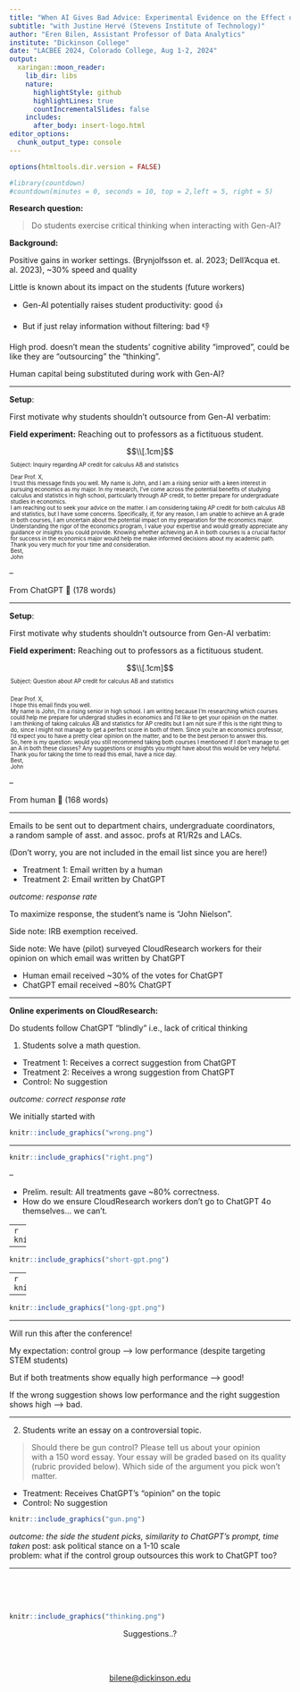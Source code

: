 ```yaml
---
title: "When AI Gives Bad Advice: Experimental Evidence on the Effect of Chatbots on Students’ Critical Thinking <br> 🤖"
subtitle: "with Justine Hervé (Stevens Institute of Technology)"
author: "Eren Bilen, Assistant Professor of Data Analytics"
institute: "Dickinson College"
date: "LACBEE 2024, Colorado College, Aug 1-2, 2024"
output:
  xaringan::moon_reader:
    lib_dir: libs
    nature:
      highlightStyle: github
      highlightLines: true
      countIncrementalSlides: false
    includes:
      after_body: insert-logo.html
editor_options: 
  chunk_output_type: console
---
```


<style>
.caption {
  text-align: center;
  font-size: 14px;
}
</style>

<!--
.caption:before {
  content:"Figure: ";
  font-weight: bold;
} -->

```r
options(htmltools.dir.version = FALSE)
```

```r
#library(countdown)
#countdown(minutes = 0, seconds = 10, top = 2,left = 5, right = 5)
```



**Research question:**

<blockquote>Do students exercise critical thinking when interacting with Gen-AI?</blockquote>


**Background:**

Positive gains in worker settings. (Brynjolfsson et. al. 2023; Dell'Acqua et. al. 2023), ~30% speed and quality

Little is known about its impact on the students (future workers)

- Gen-AI potentially raises student productivity: good 👍

- But if just relay information without filtering: bad 👎
  

High prod. doesn't mean the students' cognitive ability "improved", could be like they are "outsourcing" the "thinking".

Human capital being substituted during work with Gen-AI?

---

**Setup**:

First motivate why students shouldn't outsource from Gen-AI verbatim:

**Field experiment:** Reaching out to professors as a fictituous student.

$$\\[.1cm]$$
<div style="max-width: 500px; margin: auto; font-size: 70%;">

Subject: Inquiry regarding AP credit for calculus AB and statistics <br> <br>
Dear Prof. X, <br>
I trust this message finds you well. My name is John, and I am a rising senior with a keen interest in pursuing economics as my major. In my research, I've come across the potential benefits of studying calculus and statistics in high school, particularly through AP credit, to better prepare for undergraduate studies in economics. <br>
I am reaching out to seek your advice on the matter. I am considering taking AP credit for both calculus AB and statistics, but I have some concerns. Specifically, if, for any reason, I am unable to achieve an A grade in both courses, I am uncertain about the potential impact on my preparation for the economics major. <br>
Understanding the rigor of the economics program, I value your expertise and would greatly appreciate any guidance or insights you could provide. Knowing whether achieving an A in both courses is a crucial factor for success in the economics major would help me make informed decisions about my academic path.<br>
Thank you very much for your time and consideration. <br>
Best, <br>
John
</div>

--

From ChatGPT 🤖 (178 words)

---

**Setup**:

First motivate why students shouldn't outsource from Gen-AI verbatim:

**Field experiment:** Reaching out to professors as a fictituous student.

$$\\[.1cm]$$
<div style="max-width: 500px; margin: auto; font-size: 70%;">

Subject: Question about AP credit for calculus AB and statistics <br><br>

Dear Prof. X,<br>
I hope this email finds you well.<br>
My name is John, I’m a rising senior in high school. I am writing because I’m researching which courses could help me prepare for undergrad studies in economics and I’d like to get your opinion on the matter.<br>
I am thinking of taking calculus AB and statistics for AP credits but I am not sure if this is the right thing to do, since I might not manage to get a perfect score in both of them. Since you're an economics professor, I'd expect you to have a pretty clear opinion on the matter, and to be the best person to answer this.<br>
So, here is my question: would you still recommend taking both courses I mentioned if I don’t manage to get an A in both these classes? Any suggestions or insights you might have about this would be very helpful.<br>
Thank you for taking the time to read this email, have a nice day.<br>
Best,<br>
John
</div>

--

From human 👶 (168 words)

---

Emails to be sent out to department chairs, undergraduate coordinators, <br> a random sample of asst. and assoc. profs at R1/R2s and LACs. 

(Don't worry, you are not included in the email list since you are here!)

- Treatment 1: Email written by a human
- Treatment 2: Email written by ChatGPT

*outcome: response rate*

To maximize response, the student's name is "John Nielson".

Side note: IRB exemption received.

Side note: We have (pilot) surveyed CloudResearch workers for their opinion on which email was written by ChatGPT

- Human email received ~30% of the votes for ChatGPT
- ChatGPT email received ~80% ChatGPT

---

**Online experiments on CloudResearch:**

Do students follow ChatGPT "blindly" i.e., lack of critical thinking

1) Students solve a math question.
- Treatment 1: Receives a correct suggestion from ChatGPT
- Treatment 2: Receives a wrong suggestion from ChatGPT
- Control: No suggestion

*outcome: correct response rate*

We initially started with

```r
knitr::include_graphics("wrong.png")
```

---

```r
knitr::include_graphics("right.png")
```

--

- Prelim. result: All treatments gave ~80% correctness.
- How do we ensure CloudResearch workers don't go to ChatGPT 4o themselves... we can't.

---
```r
knitr::include_graphics("short.png")
```


---

```r
knitr::include_graphics("short-gpt.png")
```

---
```r
knitr::include_graphics("long.png")
```


---

```r
knitr::include_graphics("long-gpt.png")
```

---

Will run this after the conference!

My expectation: control group --> low performance (despite targeting <br> STEM students)

But if both treatments show equally high performance --> good!

If the wrong suggestion shows low performance and the right suggestion shows high --> bad.

---

2) Students write an essay on a controversial topic.

<blockquote>Should there be gun control? Please tell us about your opinion <br> with a 150 word essay. Your essay will be graded based on its quality (rubric provided below). Which side of the argument you pick won't matter. </blockquote>

- Treatment: Receives ChatGPT's "opinion" on the topic
- Control: No suggestion

```r
knitr::include_graphics("gun.png")
```

*outcome: the side the student picks, similarity to ChatGPT's prompt, time taken*
post: ask political stance on a 1-10 scale <br>
problem: what if the control group outsources this work to ChatGPT too?

---

<br><br><br>

```r
knitr::include_graphics("thinking.png")
```


<div style="text-align: center;">
Suggestions..?

<br><br>

<a href="mailto:bilene@dickinson.edu">bilene@dickinson.edu</a>

</div>


